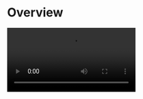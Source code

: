 
# Overview

<Video src="https://www.youtube.com/embed/yt3NkjIBoMA"/>

## What is the Live Streaming Kit?

<LiveStreamingKitOverviewBasicDescription/>


## When do you need the Live Streaming Kit

<LiveStreamingKitOverviewWhendoyouneed  liveStreamingSDKUrl="https://www.zegocloud.com/docs/live-streaming/overview?platform=ios&language=swift"/>


## Embedded features

<LiveSreamingKitOverviewFeatures/>


## Sample App

<CardGroup cols={2}>
<Card title="TestFlight" href="https://testflight.apple.com/join/2a50XtW0"  target="_blank">
  Download the Live Streaming Kit iOS sample app from TestFlight.
</Card>
</CardGroup>


## Recommended resources


<CardGroup cols={2}>
  <Card title="QUICK START (basic live)" href="./02-Quick%20start/01-Quick%20start.mdx">
    To implement a basic live stream swiftly, follow the steps.
  </Card>
  <Card title="QUICK START (with co-hosting)" href="./02-Quick%20start/02-Quick%20start%20(with%20cohosting).mdx">
    To implement a live stream with co-hosting, follow the steps.
  </Card>
  <Card title="Sample Code" href="https://github.com/ZEGOCLOUD/zego_uikit_prebuilt_live_streaming_example_ios" target="_blank">
    Click here to get the complete sample code.
  </Card>
</CardGroup>

